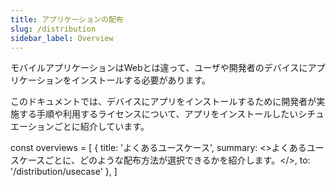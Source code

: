 ```yaml
---
title: アプリケーションの配布
slug: /distribution
sidebar_label: Overview
---
```


モバイルアプリケーションはWebとは違って、ユーザや開発者のデバイスにアプリケーションをインストールする必要があります。

このドキュメントでは、デバイスにアプリをインストールするために開発者が実施する手順や利用するライセンスについて、アプリをインストールしたいシチュエーションごとに紹介しています。

<!-- textlint-disable ja-technical-writing/sentence-length,ja-technical-writing/max-comma,ja-spacing/ja-no-space-around-parentheses,jtf-style/3.3.かっこ類と隣接する文字の間のスペースの有無,ja-technical-writing/ja-no-mixed-period,ja-technical-writing/no-unmatched-pair -->

const overviews = [
  {
    title: 'よくあるユースケース',
    summary: <>よくあるユースケースごとに、どのような配布方法が選択できるかを紹介します。</>,
    to: '/distribution/usecase'
  },
]

<PageList overviews={overviews} colSize={12} />

<!-- textlint-enable ja-technical-writing/sentence-length,ja-technical-writing/max-comma,ja-spacing/ja-no-space-around-parentheses,jtf-style/3.3.かっこ類と隣接する文字の間のスペースの有無,ja-technical-writing/ja-no-mixed-period,ja-technical-writing/no-unmatched-pair -->

